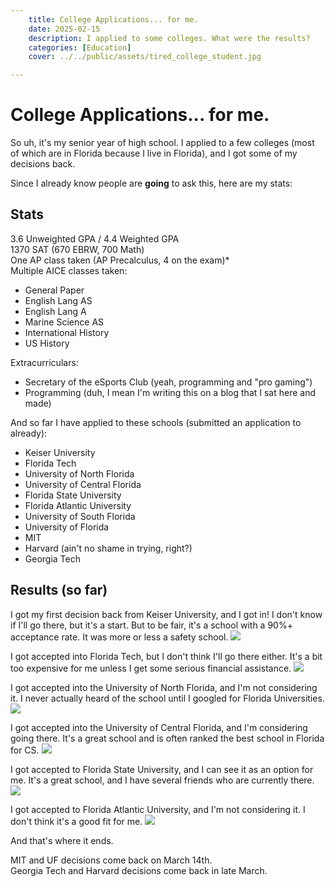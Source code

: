 ```yaml
---
    title: College Applications... for me.
    date: 2025-02-15
    description: I applied to some colleges. What were the results?
    categories: [Education]
    cover: ../../public/assets/tired_college_student.jpg

---
```


# College Applications... for me.

So uh, it's my senior year of high school. I applied to a few colleges (most of which are in Florida because I live in Florida), and I got some of my decisions back.

Since I already know people are **going** to ask this, here are my stats:

## Stats

3.6 Unweighted GPA / 4.4 Weighted GPA \
1370 SAT (670 EBRW, 700 Math) \
One AP class taken (AP Precalculus, 4 on the exam)\* \
Multiple AICE classes taken:

-   General Paper
-   English Lang AS
-   English Lang A
-   Marine Science AS
-   International History
-   US History

Extracurriculars:

-   Secretary of the eSports Club (yeah, programming and "pro gaming")
-   Programming (duh, I mean I'm writing this on a blog that I sat here and made)

And so far I have applied to these schools (submitted an application to already):

-   Keiser University
-   Florida Tech
-   University of North Florida
-   University of Central Florida
-   Florida State University
-   Florida Atlantic University
-   University of South Florida
-   University of Florida
-   MIT
-   Harvard (ain't no shame in trying, right?)
-   Georgia Tech

## Results (so far)

I got my first decision back from Keiser University, and I got in! I don't know if I'll go there, but it's a start.
But to be fair, it's a school with a 90%+ acceptance rate. It was more or less a safety school.
![](../../public/assets/keiser_acceptance.png)

I got accepted into Florida Tech, but I don't think I'll go there either. It's a bit too expensive for me unless I get some serious financial assistance.
![](../../public/assets/florida_tech_acceptance.png)

I got accepted into the University of North Florida, and I'm not considering it. I never actually heard of the school until I googled for Florida Universities.
![](../../public/assets/unf_acceptance.png)

I got accepted into the University of Central Florida, and I'm considering going there. It's a great school and is often ranked the best school in Florida for CS.
![](../../public/assets/ucf_acceptance.png)

I got accepted to Florida State University, and I can see it as an option for me. It's a great school, and I have several friends who are currently there.
![](../../public/assets/fsu_acceptance.png)

I got accepted to Florida Atlantic University, and I'm not considering it. I don't think it's a good fit for me.
![](../../public/assets/fau_acceptance.png)

And that's where it ends.

MIT and UF decisions come back on March 14th. \
Georgia Tech and Harvard decisions come back in late March.
